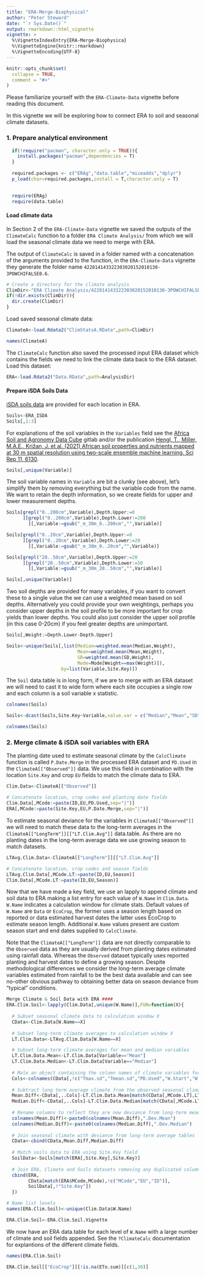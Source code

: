 ```yaml
---
title: "ERA-Merge-Biophysical"
author: "Peter Steward"
date: "`r Sys.Date()`"
output: rmarkdown::html_vignette
vignette: >
  %\VignetteIndexEntry{ERA-Merge-Biophysica}
  %\VignetteEngine{knitr::rmarkdown}
  %\VignetteEncoding{UTF-8}
---
```


```r
knitr::opts_chunk$set(
  collapse = TRUE,
  comment = "#>"
)
```

Please familiarize yourself with the `ERA-Climate-Data` vignette before reading this document.  

In this vignette we will be exploring how to connect ERA to soil and seasonal climate datasets.


### 1. Prepare analytical environment

```r
  if(!require("pacman", character.only = TRUE)){
    install.packages("pacman",dependencies = T)
  }
  
  required.packages <- c("ERAg","data.table","miceadds","dplyr")
  p_load(char=required.packages,install = T,character.only = T)
    
```

```r
  require(ERAg)
  require(data.table)
```

#### Load climate data
In Section 2 of the `ERA-Climate-Data` vignette we saved the outputs of the `ClimateCalc` function to a folder `ERA Climate Analysis/` from which we will load the seasonal climate data we need to merge with ERA.

The output of `ClimateCalc` is saved in a folder named with a concatenation of the arguments provided to the function, in the 
 `ERA-Climate-Data` vignette they generate the folder name `422814143322303020152010130-3POWCHIFALSE0.6`.

```r
# Create a directory for the climate analysis
ClimDir<-"ERA Climate Analysis/422814143322303020152010130-3POWCHIFALSE0.6/"
if(!dir.exists(ClimDir)){
  dir.create(ClimDir)
}
```

Load saved seasonal climate data:
  
```r
ClimateA<-load.Rdata2("ClimStatsA.RData",path=ClimDir)

names(ClimateA)
```

The `ClimateCalc` function also saved the processed input ERA dataset which contains the fields we need to link the climate data back to the ERA dataset. Load this dataset:

```r
ERA<-load.Rdata2("Data.RData",path=AnalysisDir)
```

#### Prepare iSDA Soils Data
[iSDA soils data](https://www.isda-africa.com/isdasoil/) are provided for each location in ERA.

```r
Soils<-ERA_ISDA
Soils[,1:3]
```
For explanations of the soil variables in the `Variables` field see the
[Africa Soil and Agronomy Data Cube](https://gitlab.com/openlandmap/africa-soil-and-agronomy-data-cube) gitlab and/or the publication [Hengl, T., Miller, M.A.E., Križan, J. et al. (2021) African soil properties and nutrients mapped at 30 m spatial resolution using
two-scale ensemble machine learning. Sci Rep 11, 6130](https://doi.org/10.1038/s41598-021-85639-y).  

```r
Soils[,unique(Variable)]
```

The soil variable names in `Variable` are bit a clunky (see above), let's simplify them by removing everything but the variable code from the name. We want to retain the depth information, so we create fields for upper and lower measurement depths.

```r
Soils[grepl("0..200cm",Variable),Depth.Upper:=0
      ][grepl("0..200cm",Variable),Depth.Lower:=200
        ][,Variable:=gsub("_m_30m_0..200cm","",Variable)]

Soils[grepl("0..20cm",Variable),Depth.Upper:=0
      ][grepl("0..20cm",Variable),Depth.Lower:=20
        ][,Variable:=gsub("_m_30m_0..20cm","",Variable)]

Soils[grepl("20..50cm",Variable),Depth.Upper:=20
      ][grepl("20..50cm",Variable),Depth.Lower:=50
        ][,Variable:=gsub("_m_30m_20..50cm","",Variable)]

Soils[,unique(Variable)]

```

Two soil depths are provided for many variables, if you want to convert these to a single value the we can use a weighted mean based on soil depths. Alternatively you could provide your own weightings, perhaps you consider upper depths in the soil profile to be more important for crop yields than lower depths. You could also just consider the upper soil profile (in this case 0-20cm) if you feel greater depths are unimportant.

```r
Soils[,Weight:=Depth.Lower-Depth.Upper]

Soils<-unique(Soils[,list(Median=weighted.mean(Median,Weight),
                          Mean=weighted.mean(Mean,Weight),
                          SD=weighted.mean(SD,Weight),
                          Mode=Mode[Weight==max(Weight)]),
                    by=list(Variable,Site.Key)])
```

The `Soil` data.table is in long form, if we are to merge with an ERA dataset we will need to cast it to wide form where each site occupies a single row and each column is a soil variable x statistic.

```r
colnames(Soils)

Soils<-dcast(Soils,Site.Key~Variable,value.var = c("Median","Mean","SD","Mode"))

colnames(Soils)
```

### 2. Merge climate & iSDA soil variables with ERA ####

The planting date used to estimate seasonal climate by the `CalcClimate` function is called `P.Date.Merge` in the processed ERA dataset and `PD.Used` in the `ClimateA[["Observed"]]` data. We use this field in combination with the location `Site.Key` and  crop `EU` fields to match the climate data to ERA.  

```r
Clim.Data<-ClimateA[["Observed"]]

# Concatenate location, crop codes and planting date fields
Clim.Data[,MCode:=paste(ID,EU,PD.Used,sep="|")]
ERA[,MCode:=paste(Site.Key,EU,P.Date.Merge,sep="|")]
```

To estimate seasonal deviance for the variables in `ClimateA[["Observed"]]` we will need to match these data to the long-term averages in the `ClimateA[["LongTerm"]][["LT.Clim.Avg"]]` data.table. As there are no planting dates in the long-term average data we use growing season to match datasets.

```r
LTAvg.Clim.Data<-ClimateA[["LongTerm"]][["LT.Clim.Avg"]]

# Concatenate location, crop codes and season fields
LTAvg.Clim.Data[,MCode.LT:=paste(ID,EU,Season)]
Clim.Data[,MCode.LT:=paste(ID,EU,Season)]

```

Now that we have made a key field, we use an lapply to append climate and soil data to ERA making a list entry for each value of `W.Name` in `Clim.Data`. `W.Name` indicates a calculation window for climate stats. Default values of `W.Name` are `Data` or `EcoCrop`, the former uses a season length based on reported or data estimated harvest dates the latter uses EcoCrop to estimate season length. Additional `W.Name` values present are custom season start and end dates supplied to `CalcClimate`.

Note that the `ClimateA[["LongTerm"]]` data are not directly comparable to the `Observed` data as they are usually derived from planting dates estimated using rainfall data. Whereas the `Observed` dataset typically uses reported planting and harvest dates to define a growing season. Despite methodological differences we consider the long-term average climate variables estimated from rainfall to be the best data available and can see no-other obvious pathway to obtaining better data on season deviance from "typical" conditions.

```r
Merge Climate & Soil Data with ERA ####
ERA.Clim.Soil<-lapply(Clim.Data[,unique(W.Name)],FUN=function(X){
  
  # Subset seasonal climate data to calculation window X
  CData<-Clim.Data[W.Name==X]
  
  # Subset long-term climate averages to calculation window X
  LT.Clim.Data<-LTAvg.Clim.Data[W.Name==X]

  # Subset long-term climate averages for mean and median variables
  LT.Clim.Data.Mean<-LT.Clim.Data[Variable=="Mean"]
  LT.Clim.Data.Median<-LT.Clim.Data[Variable=="Median"]
  
  # Male an object containing the column names of climate variables for which we wish to calculate deviance
  Cols<-colnames(CData[,!c("Tmax.sd","Tmean.sd","PD.Used","W.Start","W.End","W.Name","ID","M.Year","Season","MCode","MCode.LT","EU","ETo.NA")])
  
  # Subtract long term average climate from the observed seasonal climate
  Mean.Diff<-CData[,..Cols]-LT.Clim.Data.Mean[match(CData[,MCode.LT],LT.Clim.Data.Mean[,MCode.LT])][,..Cols]
  Median.Diff<-CData[,..Cols]-LT.Clim.Data.Median[match(CData[,MCode.LT],LT.Clim.Data.Median[,MCode.LT])][,..Cols]
  
  # Rename columns to reflect they are now deviance from long-term mean or median values
  colnames(Mean.Diff)<-paste0(colnames(Mean.Diff),".Dev.Mean")
  colnames(Median.Diff)<-paste0(colnames(Median.Diff),".Dev.Median")
  
  # Join seasonal climate with deviance from long-term average tables
  CData<-cbind(CData,Mean.Diff,Median.Diff)
  
  # Match soils data to ERA using Site.Key field
  SoilData<-Soils[match(ERA[,Site.Key],Site.Key)]
  
  # Join ERA, Climate and Soils datasets removing any duplicated columns
  cbind(ERA, 
        CData[match(ERA$MCode,MCode),!c("MCode","EU","ID")], 
        SoilData[,!"Site.Key"])
  })

# Name list levels
names(ERA.Clim.Soil)<-unique(Clim.Data$W.Name)
```

```r
ERA.Clim.Soil<-ERA.Clim.Soil.Vignette
```

We now have an ERA data.table for each level of `W.Name` with a large number of climate and soil fields appended. See the `?ClimateCalc` documentation for explantions of the different climate fields.

```r
names(ERA.Clim.Soil)

ERA.Clim.Soil[["EcoCrop"]][!is.na(ETo.sum)][c(1,30)]

```


